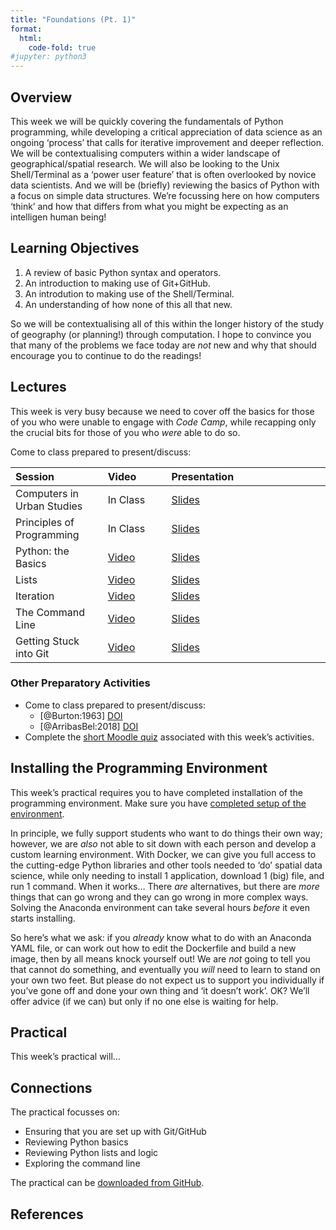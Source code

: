 ```yaml
---
title: "Foundations (Pt. 1)"
format:
  html:
    code-fold: true
#jupyter: python3
---
```


## Overview

This week we will be quickly covering the fundamentals of Python programming, while developing a critical appreciation of data science as an ongoing 'process' that calls for iterative improvement and deeper reflection. We will be contextualising computers within a wider landscape of geographical/spatial research. We will also be looking to the Unix Shell/Terminal as a 'power user feature' that is often overlooked by novice data scientists. And we will be (briefly) reviewing the basics of Python with a focus on simple data structures. We're focussing here on how computers 'think' and how that differs from what you might be expecting as an intelligen human being! 

::: {.callout-important}
## Learning Objectives

1. A review of basic Python syntax and operators.
2. An introduction to making use of Git+GitHub.
3. An introdution to making use of the Shell/Terminal.
4. An understanding of how none of this all that new.
::: 

So we will be contextualising all of this within the longer history of the study of geography (or planning!) through computation. I hope to convince you that many of the problems we face today are _not_ new and why that should encourage you to continue to do the readings!

## Lectures

This week is very busy because we need to cover off the basics for those of you who were unable to engage with *Code Camp*, while recapping only the crucial bits for those of you who *were* able to do so.

Come to class prepared to present/discuss:

| Session | Video | Presentation | 
| :------ | :---- | :----------- | 
| Computers in Urban Studies | In Class | [Slides](../lectures/2.1-Computers_in_Planning_and_Geography.qmd) | 
| Principles of Programming | In Class | [Slides](../lectures/2.2-Principles_of_Programming.qmd) | 
| Python: the Basics | [Video]({{< var vids.basics >}}) | [Slides](../lectures/2.3-Python_the_Basics.qmd) | 
| Lists | [Video]({{< var vids.lists >}})  | [Slides](../lectures/2.4-Lists.qmd) | 
| Iteration| [Video]({{< var vids.iteration >}}) | [Slides](../lectures/2.5-Iteration.qmd) | 
| The Command Line | [Video]({{< var vids.cli >}}) | [Slides](../lectures/2.6-The_Command_Line.qmd) | 
| Getting Stuck into Git | [Video]({{< var vids.git >}}) | [Slides](../lectures/2.7-Git.qmd) | 

### Other Preparatory Activities

- Come to class prepared to present/discuss:
  - [@Burton:1963] [DOI](https://doi.org/10.1111/j.1541-0064.1963.tb00796.x)
  - [@ArribasBel:2018] [DOI](https://doi.org/10.1111/gec3.12403)
- Complete the [short Moodle quiz]({{< var quiz.week2 >}}) associated with this week's activities.

## Installing the Programming Environment

:::{.callout-warning}
This week's practical requires you to have completed installation of the programming environment. Make sure you have [completed setup of the environment](https://jreades.github.io/sds_env/setup/env.html).
:::

In principle, we fully support students who want to do things their own way; however, we are *also* not able to sit down with each person and develop a custom learning environment. With Docker, we can give you full access to the cutting-edge Python libraries and other tools needed to 'do' spatial data science, while only needing to install 1 application, download 1 (big) file, and run 1 command. When it works... There *are* alternatives, but there are *more* things that can go wrong and they can go wrong in more complex ways. Solving the Anaconda environment can take several hours _before_ it even starts installing. 

So here's what we ask: if you *already* know what to do with an Anaconda YAML file, or can work out how to edit the Dockerfile and build a new image, then by all means knock yourself out! We are _not_ going to tell you that cannot do something, and eventually you _will_ need to learn to stand on your own two feet. But please do not expect us to support you individually if you've gone off and done your own thing and 'it doesn't work'. OK? We'll offer advice (if we can) but only if no one else is waiting for help.

## Practical

This week's practical will...

::: {.callout-tip}
## Connections

The practical focusses on:

- Ensuring that you are set up with Git/GitHub
- Reviewing Python basics
- Reviewing Python lists and logic
- Exploring the command line
:::

The practical can be [downloaded from GitHub]({{< var module.raw >}}/practicals/Practical-02-Foundations_1.ipynb).

## References
